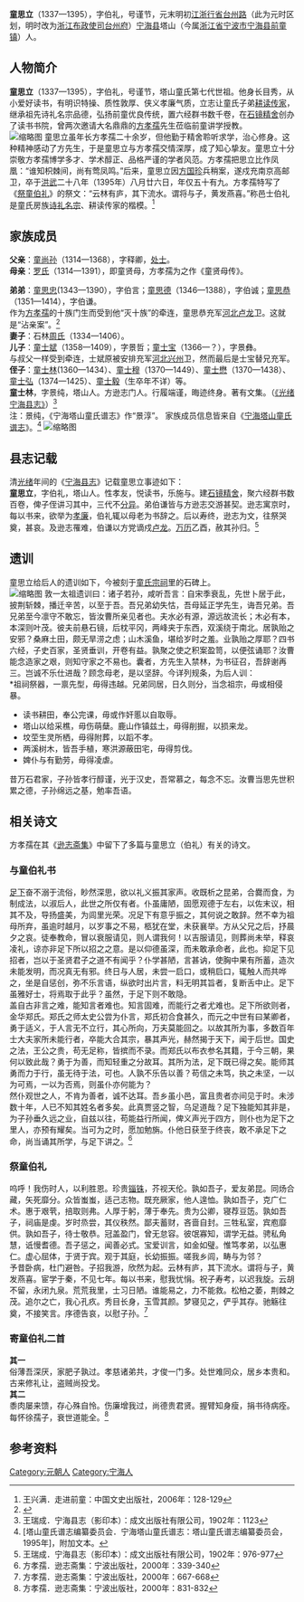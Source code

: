 {{明清人物信息框
| 姓名 = 童思立
| 圖片名稱= 童思立.jpg
| 圖片大小 = 200px
| 圖片說明 = 童思立画像
| 國家 = [[明朝|明朝]]
| 籍貫 = [[江浙行省|江浙行省]][[台州府|台州府]][[寧海縣_(浙江省)|寧海縣]]
| 族裔 = 汉族
| 字號 = 伯礼、谨节
| 出生日期 = 元[[至正|至正]]十七年七月初五日（1337年8月1日）
| 出生地點 = [[浙江|浙江]][[寧海縣_(浙江省)|寧海]]
| 逝世日期 = 明[[洪武|洪武]]二十八年八月二十六日（1395年9月10日）
| 逝世地點 = [[南京|南京]]高邮卫
| 墓葬 = 山头葛
| 配偶 = 石林[[周氏|周氏]]
| 親屬 = [[童尚孙|童尚孙]]（父）<br />[[罗氏|罗氏]]（母）<br/>[[童思忠|童思忠]]（弟）<br />[[童思德|童思德]]（弟）<br />[[童思恭|童思恭]]（弟）<br />[[童士斌|童士斌]]（子）<br />[[童士宝|童士宝]]（子）
}}
'''童思立'''（1337—1395），字伯礼，号谨节，元末明初[[江浙行省|江浙行省]][[台州路|台州路]]（此为元时区划，明时改为[[浙江布政使司|浙江布政使司]][[台州府|台州府]]）[[宁海县|宁海县]]塔山（今属[[浙江省|浙江省]][[宁波市|宁波市]][[宁海县|宁海县]][[前童镇|前童镇]]）人。
== 人物简介 ==
'''童思立'''（1337—1395），字伯礼，号谨节，塔山童氏第七代世祖。他身长目秀，从小爱好读书，有明识特操、质性敦厚、侠义孝廉气质，立志让童氏子弟[[耕读传家|耕读传家]]，继承祖先诗礼名宗品德，弘扬前童优良传统，置六经群书数千卷，在[[石镜精舍|石镜精舍]]创办了读书书院，曾两次邀请大名鼎鼎的[[方孝孺|方孝孺]]先生莅临前童讲学授教。<br>
[[File:石镜精舍.jpg|缩略图]]
童思立虽年长方孝孺二十余岁，但他勤于精舍聆听求学，治心修身。这种精神感动了方先生，于是童思立与方孝孺交情深厚，成了知心挚友。童思立十分崇敬方孝孺博学多才、学术醇正、品格严谨的学者风范。方孝孺把思立比作凤凰：“谁知枳棘间，尚有莺凤鸣。”后来，童思立因[[方国珍|方国珍]]兵稍案，遂戍充南京高邮卫，卒于[[洪武|洪武]]二十八年（1395年）八月廿六日，年仅五十有九。方孝孺特写了《[[祭童伯礼|祭童伯礼]]》的祭文：“云林有庐，其下流水。谓将与子，黄发燕喜。”称邑士伯礼是童氏房族[[诗礼名宗|诗礼名宗]]、耕读传家的楷模。<ref>王兴满．走进前童：中国文史出版社，2006年：128-129</ref>
== 家族成员 ==
'''父亲'''：[[童尚孙|童尚孙]]（1314—1368），字释卿，[[处士|处士]]。<br />
'''母亲'''：[[罗氏|罗氏]]（1314—1391），即童贤母，方孝孺为之作《童贤母传》。

'''弟弟'''：[[童思忠|童思忠]](1343—1390），字伯言；[[童思德|童思德]]（1346—1388），字伯诚；[[童思恭|童思恭]]（1351—1414），字伯谦。<br />
作为[[方孝孺|方孝孺]]的十族门生而受到他“灭十族”的牵连，童思恭充军[[河北|河北]][[卢龙|卢龙]]卫。这就是“沾亲案”。<ref>{{Cite web |url=http://nh.cnnb.com.cn/system/2014/09/01/011037588.shtml |title=虽难犹荣“沾亲案”．宁海新闻网．2014-09-01 |access-date=2016-03-25 |archive-date=2016-04-05 |archive-url=https://web.archive.org/web/20160405182450/http://nh.cnnb.com.cn/system/2014/09/01/011037588.shtml |dead-url=no }}</ref><br />
'''妻子'''：石林[[周氏|周氏]]（1334—1406）。<br />
'''儿子'''：[[童士斌|童士斌]]（1358—1409），字景哲；[[童士宝|童士宝]]（1366—？），字景彝。<br />
与叔父一样受到牵连，士斌原被安排充军[[河北|河北]][[兴州|兴州]]卫，然而最后是士宝替兄充军。<br />
'''侄子'''：[[童士林|童士林]](1360—1434）、[[童士穆|童士穆]]（1370—1449）、[[童士懋|童士懋]]（1370—1438）、[[童士弘|童士弘]]（1374—1425）、[[童士毅|童士毅]]（生卒年不详）等。<br />
'''童士林'''，字景纯，塔山人。方逊志门人。行履端谨，晦迹终身。著有文集。（[[《光绪宁海县志》|《光绪宁海县志》]]）<ref>王瑞成．宁海县志（影印本）：成文出版社有限公司，1902年：1123</ref><br />
注：景纯，《宁海塔山童氏谱志》作“景淳”。
家族成员信息皆来自《[[宁海塔山童氏谱志|宁海塔山童氏谱志]]》。<ref>[塔山童氏谱志编纂委员会．宁海塔山童氏谱志：塔山童氏谱志编纂委员会，1995年]，附加文本。</ref>
[[File:童尚孙及其妻子罗氏.jpg|缩略图]]
== 县志记载 ==
清[[光绪|光绪]]年间的《[[宁海县志|宁海县志]]》记载童思立事迹如下：<br />
'''童思立'''，字伯礼，塔山人。性孝友，悦读书，乐施与。建[[石镜精舍|石镜精舍]]，聚六经群书数百卷，俾子侄讲习其中，三代不[[分异|分异]]。弟伯谦皆与方逊志交游甚契。逊志寓京时，每以书来，欲举为[[孝廉|孝廉]]，伯礼辄以母老为书辞之。后以寿终，逊志为文，往祭哭奠，甚哀。及逊志罹难，伯谦以方党谪戍[[卢龙|卢龙]]。[[万历|万历]]乙酉，赦其孙归。<ref>王瑞成．宁海县志（影印本）：成文出版社有限公司，1902年：976-977</ref>
== 遗训 ==
童思立给后人的遗训如下，今被刻于[[童氏宗祠|童氏宗祠]]里的石碑上。<br />
[[File:童氏祖训碑.jpg|缩略图]]
敦一太祖遗训曰：诸子若孙，咸听吾言：自宋季衰乱，先世卜居于此，披荆斩棘，播迁辛苦，以至于吾。吾兄弟幼失怙，吾母延正学先生，诲吾兄弟。吾兄弟至今凛守不敢忘，皆汝曹所亲见者也。夫水必有源，源远故流长；木必有本，本深则叶茂。彼夫前悬石镜，后枕平冈，两峰夹于东西，双溪绕于南北。居孰贻之安邪？桑麻土田，颇无旱涝之虑；山木溪鱼，堪给岁时之羞。业孰贻之厚耶？四书六经，子史百家，圣贤垂训，开卷有益。孰聚之使之积案盈笥，以便弦诵耶？汝曹能念造家之艰，则知守家之不易也。囊者，方先生入禁林，为书征召，吾辞谢再三。岂诚不乐仕进哉？顾念母老，是以坚辞。今详列规条，为后人训：<br />
*祖祠祭器，一禀先型，毋得违越。兄弟同居，日久则分，当念祖宗，毋或相侵暴。
*读书耕田，奉公完课，毋或作奸慝以自取辱。
*塔山以给采樵，毋伤萌蘖。鹿山作镇兹土，毋得削掘，以损来龙。
*坟茔生灵所栖，毋得附葬，以蹈不孝。
*两溪树木，皆吾手植，寒洪源蔽田宅，毋得剪伐。
*婢仆与有勤劳，毋得凌虐。
昔万石君家，子孙皆孝行醇谨，光于汉史，吾常慕之，每念不忘。汝曹当思先世积累之德，子孙绵远之基，勉率吾语。
== 相关诗文 ==
方孝孺在其《[[逊志斋集|逊志斋集]]》中留下了多篇与童思立（伯礼）有关的诗文。
=== 与童伯礼书 ===
[[足下|足下]]奋不溺于流俗，眇然深思，欲以礼义振其家声。收既析之昆弟，合爨而食，为制成法，以淑后人，此世之所仅有者。仆虽庸陋，固愿观德于左右，以佐末议，相其不及，导扬盛美，为闾里光荣。况足下有意乎振之，其何说之敢辞。然不幸为祖母所弃，虽逾时越月，以岁事之不易，柩犹在堂，未获襄举。方从父兄之后，抒晨夕之哀。徒奉教命，冒以衰服请见，则人谓我何！以吉服请见，则葬尚未举，释哀凌礼，谅亦非足下所以招之之意。是以仰德虽深，而未敢承命者，此也。抑足下见招者，岂以于圣贤君子之道不有闻乎？仆学甚陋，言甚讷，使胸中果有所蓄，造次未能发明，而况真无有邪。终日与人居，未尝一启口，或稍启口，辄触人而共哗之，坐是自惩创，弥不乐言语，纵欲时出片言，料无明其旨者，复断舌中止。足下虽雅好士，将焉取于此乎？虽然，于足下则不敢隐。<br />
盖自古非言之难，能知言者难也。知言固难，而能行之者尤难也。足下所欲则者，金华郑氏。郑氏之师太史公尝为仆言，郑氏初合食甚久，而元之中世有曰某卿者，勇于适义，于人言无不立行，其心所向，万夫莫能回之。以故其所为事，多数百年士大夫家所未能行者，卒能大合其宗，暴其声光，赫然揭于天下，闻于后世。国史之法，王公之贵，苟无足称，皆摈而不录。而郑氏以布衣参名其籍，于今三朝，果何以致此哉？勇于为善，而知轻重之分故耳。其所为法，足下既已得之矣。能师其勇而力于行，虽无待于法，可也。人孰不乐告以善？苟信之未笃，执之未坚，一以为可焉，一以为否焉，则虽仆亦何能为？<br />
然仆观世之人，不肯为善者，诚不达耳。吾乡虽小邑，富且贵者亦间见于时。未涉数十年，人已不知其姓名者多矣。此真贾竖之智，乌足道哉？足下独能知其非是，为子孙垂久远之业，自兹以往，苟能益行所闻，俾义声光于四方，则仆也为足下之里人，亦预有耀矣。当可为之时，愿加勉旃。仆他日获至于终丧，敢不承足下之命，尚当诵其所学，与足下讲之。<ref>方孝孺．逊志斋集：宁波出版社，2000年：339-340</ref>
=== 祭童伯礼 ===
呜呼！我伤时人，以利胜恩。珍贵[[锱铢|锱铢]]，芥视天伦。孰如吾子，爱友弟昆。同炀合藏，矢死靡分。众皆蚩蚩，适己志物。既充厥家，他人遑恤。孰如吾子，克广仁术。惠于艰茕，掊取则弗。人厚于躬，薄于奉先。贵为公卿，寝荐豆笾。孰如吾子，祠庙是虔。岁时烝尝，其仪秩然。鄙夫蓄财，吝啬自封。三牲私室，宾庖靡供。孰如吾子，待士敬恭。冠盖盈门，曾无怠容。彼氓寡知，谓学无益。骋私角慧，诋慢耆德。吾子惩之，闻善必式。宝爱训言，如金如璧。惟笃孝弟，以弘惠仁。虚心屈体，于贤于宾。观于其庭，长幼振振。嗟我乡闾，畴与为邻？<br />
予昔卧病，杜门避咎。子招我游，欣然为起。云林有庐，其下流水。谓将与子，黄发燕喜。宦学于秦，不见七年。每以书来，慰我忧悁。祝子寿考，以迟我旋。云胡不留，永闭九泉。荒荒我里，士习日陋。谁能易之，力不能救。松柏之萎，荆棘之茂。追尔之亡，我心孔疚。秀目长身，玉雪其颜。梦寝见之，俨乎其存。驰觞往奠，不接笑言。序德告哀，以慰子孙。<ref>方孝孺．逊志斋集：宁波出版社，2000年：667-668</ref>
=== 寄童伯礼二首 ===
'''其一'''<br />
俗薄吾深厌，家肥子孰过。孝慈诸弟共，才俊一门多。处世难同众，居乡本贵和。古来修礼让，盗贼尚投戈。<br />
'''其二'''<br />
黍肉屡来馈，存心殊自怜。伤廉增我过，尚德贵君贤。握臂知身瘦，捐书待病痊。每怀徐孺子，衰世道能全。<ref>方孝孺．逊志斋集：宁波出版社，2000年：831-832</ref>

== 参考资料 ==
{{Reflist}}

[[Category:元朝人|Category:元朝人]]
[[Category:宁海人|Category:宁海人]]